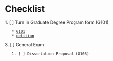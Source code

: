 = Checklist =
1. [ ] Turn in Graduate Degree Program form (G101)
	* [[file:~/Documents/LSU/forms/PhD/G101.odt|G101]]
	* [[file:~/Documents/LSU/forms/PhD/course_work_petition.docx|petition]]
3. [ ] General Exam
	1. [ ] Dissertation Proposal (G103)
